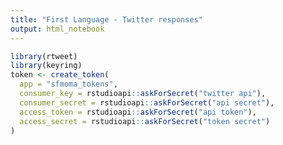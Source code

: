 ```yaml
---
title: "First Language - Twitter responses"
output: html_notebook
---
```




```r
library(rtweet)
library(keyring)
token <- create_token(
  app = "sfmoma_tokens",
  consumer_key = rstudioapi::askForSecret("twitter api"),
  consumer_secret = rstudioapi::askForSecret("api secret"),
  access_token = rstudioapi::askForSecret("api token"),
  access_secret = rstudioapi::askForSecret("token secret")
)



```


